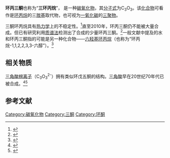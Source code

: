 {{chembox
 | verifiedrevid = 
 | ImageFile =Cyclopropanetrione.svg
 | ImageSize = 180px
 | IUPACName = 环丙烷-1,2,3-三酮
 | OtherNames = 三酮环丙烷
 | Section1 = {{Chembox Identifiers
 | CASNo = 76719-55-6
 | CASNo_Ref = {{cascite|changed|??}}
 | SMILES  =  O=C1C(=O)C1=O
 | InChI  =  1/C3O3/c4-1-2(5)3(1)6
 | InChIKey  =  
 | PubChem  =  58556001
 | ChemSpiderID  =  35786973
 | StdInChI  =  1S/C3O3/c4-1-2(5)3(1)6
 | StdInChIKey  =  RONYDRNIQQTADL-UHFFFAOYSA-N
 }}
 | Section2 = {{Chembox Properties
 | Formula = C<sub>3</sub>O<sub>3</sub>
 | MolarMass = 84.0303
 | Appearance = 
 | Density = 
 | MeltingPt = 
 | BoilingPt = 
 | Solubility = }}
 | Section3 = {{Chembox Hazards
 | MainHazards = 
 | FlashPt = 
 | Autoignition = }}
}}

'''环丙三酮'''也称为“'''三环丙烷'''”， 是一种[[碳氧化物|碳氧化物]]，其[[分子式|分子式]]为C<sub>3</sub>O<sub>3</sub>。该[[化合物|化合物]]可看作是[[环丙烷|环丙烷]]的三[[羰基|羰基]]取代物，也可视为[[一氧化碳|一氧化碳]]的[[三聚物|三聚物]]。

三酮环丙烷具有[[热力学|热力学]]上的不稳定性。<ref>{{Cite journal|title=First detection of the C2 symmetric isomer of carbon pentaoxide (CO5) at 10K|url=https://linkinghub.elsevier.com/retrieve/pii/S0009261407007385|last=Jamieson|first=Corey S.|last2=Mebel|first2=Alexander M.|date=2007-07|journal=Chemical Physics Letters|issue=1-3|doi=10.1016/j.cplett.2007.06.009|volume=443|pages=49–54|language=en|last3=Kaiser|first3=Ralf I.}}</ref>直至2010年，环丙三酮仍不能被大量合成。但已有研究利用[[质谱法|质谱法]]检测出了合成的少量环丙三酮。<ref>{{Cite journal|title=Mass spectrometric studies of the oxocarbons CnOn (n = 3–6)|url=https://linkinghub.elsevier.com/retrieve/pii/S1387380698142082|last=Schröder|first=Detlef|last2=Schwarz|first2=Helmut|date=1999-05|journal=International Journal of Mass Spectrometry|issue=1-2|doi=10.1016/S1387-3806(98)14208-2|volume=188|pages=17–25|language=en|last3=Dua|first3=Suresh|last4=Blanksby|first4=Stephen J.|last5=Bowie|first5=John H.}}</ref>一般文献中提及的水和环丙三酮指的可能是另一种化合物——[[六羟基环丙烷|六羟基环丙烷]]（也称为“环丙烷-1,1,2,2,3,3-六醇”）。<ref>{{Cite journal|title=A mass spectrometric study of some monocyclic polycarbonyl compounds|url=https://linkinghub.elsevier.com/retrieve/pii/S0040402001986764|last=Skujins|first=S.|last2=Delderfield|first2=J.|date=1968-01|journal=Tetrahedron|issue=13|doi=10.1016/S0040-4020(01)98676-4|volume=24|pages=4805–4817|language=en|last3=Webb|first3=G.A.}}</ref>

==相关物质==
[[三角酸根离子|三角酸根离子]]（C<sub>3</sub>O<sub>3</sub><sup>2-</sup>）拥有类似环戊五酮的结构。[[三角酸|三角酸]]早在20世纪70年代已被合成。<ref>{{Cite journal|title=Synthesis of dihydroxycyclopropenone (deltic acid)|url=https://pubs.acs.org/doi/abs/10.1021/ja00834a047|last=Eggerding|first=David|last2=West|first2=Robert|date=1975-01|journal=Journal of the American Chemical Society|issue=1|doi=10.1021/ja00834a047|volume=97|pages=207–208|language=en|issn=0002-7863}}</ref><ref>{{Cite journal|title=Synthesis and properties of deltic acid (dihydroxycyclopropenone) and the deltate ion|url=https://pubs.acs.org/doi/abs/10.1021/ja00428a043|last=Eggerding|first=David|last2=West|first2=Robert|date=1976-06|journal=Journal of the American Chemical Society|issue=12|doi=10.1021/ja00428a043|volume=98|pages=3641–3644|language=en|issn=0002-7863}}</ref>

== 参考文献 ==
{{reflist}}

{{碳氧化物}}

[[Category:碳氧化物|Category:碳氧化物]]
[[Category:三酮|Category:三酮]]
[[Category:环酮|Category:环酮]]